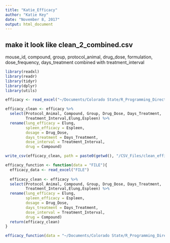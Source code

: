 ```yaml
---
title: "Katie_Efficacy"
author: "Katie Key"
date: "November 8, 2017"
output: html_document
---
```

## make it look like clean_2_combined.csv
mouse_id, compound, group, protocol_animal,
drug_dose, formulation, dose_frequency, days_treatment combined with treatment_interval


```r

library(readxl)
library(readr)
library(tidyr)
library(dplyr)
library(utils)

```


```r

efficacy <- read_excel("~/Documents/Colorado State/R_Programming_Directory/input_output_shiny_group/data/Gates_18 Efficacy R spreadsheet.xlsx")

efficacy_clean <- efficacy %>% 
  select(Protocol_Animal, Compound, Group, Drug_Dose, Days_Treatment,
         Treatment_Interval,Elung,Espleen) %>% 
  rename(lung_efficacy = Elung,
         spleen_efficacy = Espleen,
         dosage = Drug_Dose,
         days_treatment = Days_Treatment,
         dose_interval = Treatment_Interval,
         drug = Compound)

write_csv(efficacy_clean, path = paste0(getwd(), "/CSV_Files/clean_efficacy.csv")) 

```


```r


efficacy_function <- function(data = "FILE"){
  efficacy_data <- read_excel("FILE")
  
  efficacy_clean <- efficacy %>% 
  select(Protocol_Animal, Compound, Group, Drug_Dose, Days_Treatment,
         Treatment_Interval,Elung,Espleen) %>% 
  rename(lung_efficacy = Elung,
         spleen_efficacy = Espleen,
         dosage = Drug_Dose,
         days_treatment = Days_Treatment,
         dose_interval = Treatment_Interval,
         drug = Compound)
  return(efficacy_clean)
}

efficacy_function(data = "~/Documents/Colorado State/R_Programming_Directory/input_output_shiny_group/data/Gates_18 Efficacy R spreadsheet.xlsx")

```


